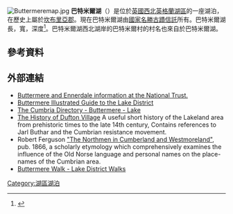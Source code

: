 {{expand|time=2015-04-11T05:41:57+00:00}}

[[File:Buttermeremap.jpg|thumb]]
'''巴特米爾湖'''（{{lang-en|Buttermere}}）是位於[[英國|英國]][[西北英格蘭|西北英格蘭]][[湖區|湖區]]的一座湖泊，在歷史上屬於[[坎布里亞郡|坎布里亞郡]]。現在巴特米爾湖由[[國家名勝古蹟信託|國家名勝古蹟信託]]所有。巴特米爾湖長{{convert|1.25|mi|m}}，寬{{convert|.25|mi|m}}，深度{{convert|75|ft|m}}<ref name="Waterscape">{{cite web |url=http://www.waterscape.com/canals-and-rivers/buttermere |title=Waterscape - Buttermere |publisher=[[Waterscape|Waterscape]] |access-date=2015-04-11 |archive-date=2012-03-25 |archive-url=https://web.archive.org/web/20120325151239/http://www.waterscape.com/canals-and-rivers/buttermere |dead-url=no }}</ref>。巴特米爾湖西北湖岸的巴特米爾村的村名也來自於巴特米爾湖。
==參考資料==
{{Reflist}}
==外部連結==
{{Commonscat|Buttermere|巴特米爾湖}}
*[https://web.archive.org/web/20120603212652/http://www.nationaltrust.org.uk/buttermere-and-ennerdale/ Buttermere and Ennerdale information at the National Trust.]
*[http://www.english-lakes.com/buttermere.html Buttermere Illustrated Guide to the Lake District] {{Wayback|url=http://www.english-lakes.com/buttermere.html |date=20201202005514 }}
*[http://www.thecumbriadirectory.com/Cumbria_Countryside/Lakes/lakes_view.php?lake=buttermere The Cumbria Directory - Buttermere - Lake] {{Wayback|url=http://www.thecumbriadirectory.com/Cumbria_Countryside/Lakes/lakes_view.php?lake=buttermere |date=20160304052345 }}
*[https://web.archive.org/web/20110721195409/http://www.dufton.info/history.htm The History of Dufton Village] A useful short history of the Lakeland area from prehistoric times to the late 14th century, Contains references to Jarl Buthar and the Cumbrian resistance movement.
* Robert Ferguson [http://www.archive.org/stream/northmenincumber00fergrich/northmenincumber00fergrich_djvu.txt "The Northmen in Cumberland and Westmoreland"], pub. 1866, a scholarly etymology which comprehensively examines the influence of the Old Norse language and personal names on the place-names of the Cumbrian area.
*[https://web.archive.org/web/20150413204452/http://www.lakedistrictwalks.net/lake-buttermere-walk/ Buttermere Walk - Lake District Walks]
[[Category:湖區湖泊|Category:湖區湖泊]]